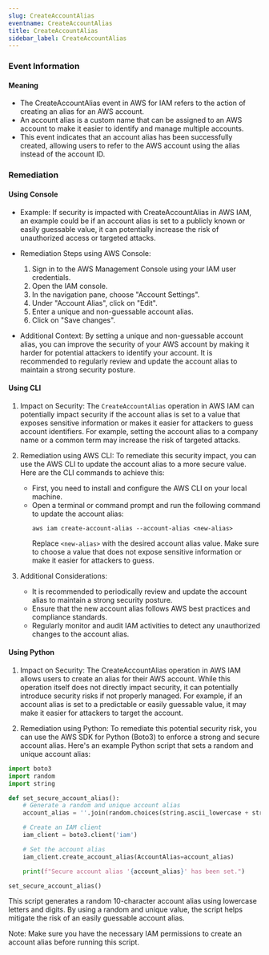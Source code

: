 ```yaml
--- 
slug: CreateAccountAlias
eventname: CreateAccountAlias
title: CreateAccountAlias
sidebar_label: CreateAccountAlias
---
```

                       
### Event Information

#### Meaning

- The CreateAccountAlias event in AWS for IAM refers to the action of creating an alias for an AWS account.
- An account alias is a custom name that can be assigned to an AWS account to make it easier to identify and manage multiple accounts.
- This event indicates that an account alias has been successfully created, allowing users to refer to the AWS account using the alias instead of the account ID.

### Remediation

#### Using Console

- Example: If security is impacted with CreateAccountAlias in AWS IAM, an example could be if an account alias is set to a publicly known or easily guessable value, it can potentially increase the risk of unauthorized access or targeted attacks.

- Remediation Steps using AWS Console:
  1. Sign in to the AWS Management Console using your IAM user credentials.
  2. Open the IAM console.
  3. In the navigation pane, choose "Account Settings".
  4. Under "Account Alias", click on "Edit".
  5. Enter a unique and non-guessable account alias.
  6. Click on "Save changes".

- Additional Context: By setting a unique and non-guessable account alias, you can improve the security of your AWS account by making it harder for potential attackers to identify your account. It is recommended to regularly review and update the account alias to maintain a strong security posture.

#### Using CLI

1. Impact on Security: The `CreateAccountAlias` operation in AWS IAM can potentially impact security if the account alias is set to a value that exposes sensitive information or makes it easier for attackers to guess account identifiers. For example, setting the account alias to a company name or a common term may increase the risk of targeted attacks.

2. Remediation using AWS CLI: To remediate this security impact, you can use the AWS CLI to update the account alias to a more secure value. Here are the CLI commands to achieve this:

   - First, you need to install and configure the AWS CLI on your local machine.
   - Open a terminal or command prompt and run the following command to update the account alias:
     ```
     aws iam create-account-alias --account-alias <new-alias>
     ```
     Replace `<new-alias>` with the desired account alias value. Make sure to choose a value that does not expose sensitive information or make it easier for attackers to guess.

3. Additional Considerations:
   - It is recommended to periodically review and update the account alias to maintain a strong security posture.
   - Ensure that the new account alias follows AWS best practices and compliance standards.
   - Regularly monitor and audit IAM activities to detect any unauthorized changes to the account alias.

#### Using Python

1. Impact on Security: The CreateAccountAlias operation in AWS IAM allows users to create an alias for their AWS account. While this operation itself does not directly impact security, it can potentially introduce security risks if not properly managed. For example, if an account alias is set to a predictable or easily guessable value, it may make it easier for attackers to target the account.

2. Remediation using Python: To remediate this potential security risk, you can use the AWS SDK for Python (Boto3) to enforce a strong and secure account alias. Here's an example Python script that sets a random and unique account alias:

```python
import boto3
import random
import string

def set_secure_account_alias():
    # Generate a random and unique account alias
    account_alias = ''.join(random.choices(string.ascii_lowercase + string.digits, k=10))

    # Create an IAM client
    iam_client = boto3.client('iam')

    # Set the account alias
    iam_client.create_account_alias(AccountAlias=account_alias)

    print(f"Secure account alias '{account_alias}' has been set.")

set_secure_account_alias()
```

This script generates a random 10-character account alias using lowercase letters and digits. By using a random and unique value, the script helps mitigate the risk of an easily guessable account alias.

Note: Make sure you have the necessary IAM permissions to create an account alias before running this script.


 